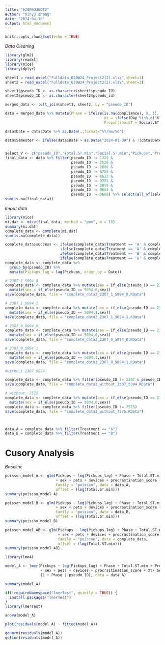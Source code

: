 ```yaml
---
title: "620PROJECT2"
author: "Xinyu Zhang"
date: "2024-04-10"
output: html_document
---
```


```r
knitr::opts_chunk$set(echo = TRUE)
```
*Data Cleaning*
```r
library(glm2)
library(readxl)
library(mice)
library(dplyr)

sheet1 = read_excel("Fulldata_620W24_Project2(2).xlsx",sheet=1)
sheet2 = read_excel("Fulldata_620W24_Project2(2).xlsx",sheet=2)

sheet1$pseudo_ID <- as.character(sheet1$pseudo_ID)
sheet2$pseudo_ID <- as.character(sheet2$pseudo_id)

merged_data <- left_join(sheet1, sheet2, by = "pseudo_ID")

data = merged_data %>% mutate(Phase = ifelse(is.na(compliance), 0, 1),
                                             Xt = ifelse(Day %in% c("6", "7"), 0, 1),
                                             Proportion.ST = Social.ST.min/Total.ST.min)

data$Date = data$Date %>% as.Date(.,format="%Y/%m/%d")

data$Semester <- ifelse(data$Date > as.Date("2024-01-09") & !(data$Date >= as.Date("2024-02-24") & data$Date <= as.Date("2024-03-04")), 1, 0)


select_V <- c("pseudo_ID","Total.ST.min","Social.ST.min","Pickups","Proportion.ST","Treatment","sex","pets","devices","procrastination_score", "Phase", "Xt","Semester","Date")
final_data <- data %>% filter(pseudo_ID != 1329 &
                              pseudo_ID != 2520 &
                              pseudo_ID != 2880 &
                              pseudo_ID != 6759 &
                              pseudo_ID != 8622 & 
                              pseudo_ID != 9285 & 
                              pseudo_ID != 2059 & 
                              pseudo_ID != 0604 & 
                              pseudo_ID != 9680) %>% select(all_of(select_V)) 
sum(is.na(final_data))

```
*Imput data*
```r
library(mice)
mi.dat <- mice(final_data, method = "pmm", m = 10)
summary(mi.dat)
complete_data <- complete(mi.dat)
sum(is.na(complete_data))
```



```r
complete_data$success <- ifelse(complete_data$Treatment == 'A' & complete_data$Social.ST.min > 200, 1,
                         ifelse(complete_data$Treatment == 'A' & complete_data$Social.ST.min <= 200, 0,
                         ifelse(complete_data$Treatment == 'B' & complete_data$Pickups > 50, 1,
                         ifelse(complete_data$Treatment == 'B' & complete_data$Pickups <= 50, 0, NA))))
complete_data <- complete_data %>% 
  group_by(pseudo_ID) %>% 
  mutate(Pickups_lag = lag(Pickups, order_by = Date))

# 2307_1_5094_0
complete_data <- complete_data %>% mutate(sex = if_else(pseudo_ID == 2307,1,sex)) %>% 
  mutate(sex = if_else(pseudo_ID == 5094,0,sex))
save(complete_data, file = "complete_data3_2307_1_5094_0.RData")

# 2307_1_5094_1
complete_data <- complete_data %>% mutate(sex = if_else(pseudo_ID == 2307,1,sex)) %>% 
  mutate(sex = if_else(pseudo_ID == 5094,1,sex))
save(complete_data, file = "complete_data3_2307_1_5094_1.RData")

# 2307_0_5094_0
complete_data <- complete_data %>% mutate(sex = if_else(pseudo_ID == 2307,0,sex)) %>% 
  mutate(sex = if_else(pseudo_ID == 5094,0,sex))
save(complete_data, file = "complete_data3_2307_0_5094_0.RData")

# 2307_0_5094_1
complete_data <- complete_data %>% mutate(sex = if_else(pseudo_ID == 2307,0,sex)) %>% 
  mutate(sex = if_else(pseudo_ID == 5094,1,sex))
save(complete_data, file = "complete_data3_2307_0_5094_1.RData")

#without 2307 5094

complete_data <- complete_data %>% filter(pseudo_ID != 2307 & pseudo_ID != 5094)
save(complete_data, file = "complete_data3_without_2307_5094.RData")

# without_ 7575
complete_data <- complete_data %>% mutate(sex = if_else(pseudo_ID == 2307,1,sex)) %>% 
  mutate(sex = if_else(pseudo_ID == 5094,0,sex))
complete_data <- complete_data %>% filter(pseudo_ID != 7575)
save(complete_data, file = "complete_data3_without_7575.RData")



data_A = complete_data %>% filter(Treatment == "A")
data_B = complete_data %>% filter(Treatment == "B")

```



# Cusory Analysis
*Baseline*
```r
poisson_model_A <- glm(Pickups ~ log(Pickups_lag) + Phase + Total.ST.min  + Proportion.ST 
                       + sex + pets + devices + procrastination_score + Xt+ Semester, 
                       family = "poisson", data = data_A, 
                       offset = (log(Total.ST.min)))
summary(poisson_model_A)

poisson_model_B <- glm(Pickups ~ log(Pickups_lag) + Phase + Total.ST.min  + Proportion.ST 
                       + sex + pets + devices + procrastination_score + Xt+ Semester, 
                       family = "poisson", data = data_B, 
                       offset = (log(Total.ST.min)))
summary(poisson_model_B)

poisson_model_AB <- glm(Pickups ~ log(Pickups_lag) + Phase + Total.ST.min  + Proportion.ST 
                        + sex + pets + devices + procrastination_score + Xt+ Semester, 
                        family = "poisson", data = complete_data, 
                        offset = (log(Total.ST.min)))
summary(poisson_model_AB)
```

```r
library(lme4)

model_A <- lmer(Pickups ~ log(Pickups_lag) + Phase + Total.ST.min + Proportion.ST 
                + sex + pets + devices + procrastination_score + Xt+ Semester+ 
                (1 + Phase | pseudo_ID), data = data_A)

summary(model_A)

if(!requireNamespace("lmerTest", quietly = TRUE)) {
  install.packages("lmerTest")
}
library(lmerTest)

anova(model_A)

plot(residuals(model_A) ~ fitted(model_A))

qqnorm(residuals(model_A))
qqline(residuals(model_A))
```

